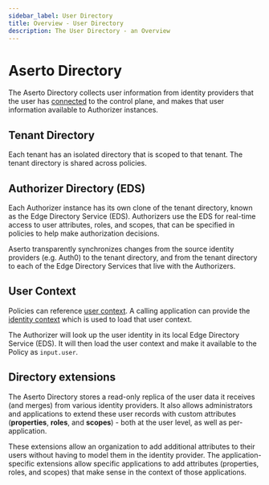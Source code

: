 ```yaml
---
sidebar_label: User Directory
title: Overview - User Directory
description: The User Directory - an Overview
---
```


# Aserto Directory

The Aserto Directory collects user information from identity providers that the user has
[connected](/docs/overview/connections) to the control plane, and makes that user information available
to Authorizer instances.

## Tenant Directory

Each tenant has an isolated directory that is scoped to that tenant. The tenant directory is shared
across policies.

## Authorizer Directory (EDS)

Each Authorizer instance has its own clone of the tenant directory, known as the Edge Directory Service (EDS).
Authorizers use the EDS for real-time access to user attributes, roles, and scopes, that can be specified
in policies to help make authorization decisions.

Aserto transparently synchronizes changes from the source identity providers (e.g. Auth0) to the tenant
directory, and from the tenant directory to each of the Edge Directory Services that live with the
Authorizers.

## User Context

Policies can reference [user context](/docs/overview/policy#user-context). A calling application can
provide the [identity context](/docs/authorizer-guide/identity-context) which is used to load that user context.

The Authorizer will look up the user identity in its local Edge Directory Service (EDS). It will then
load the user context and make it available to the Policy as `input.user`.

## Directory extensions

The Aserto Directory stores a read-only replica of the user data it receives (and merges) from various
identity providers. It also allows administrators and applications to extend these user records with
custom attributes (**properties**, **roles**, and **scopes**) - both at the user level, as well as
per-application.

These extensions allow an organization to add additional attributes to their users without having to
model them in the identity provider. The application-specific extensions allow specific applications to
add attributes (properties, roles, and scopes) that make sense in the context of those applications.
